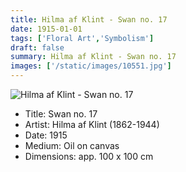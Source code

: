 ```yaml
---
title: Hilma af Klint - Swan no. 17
date: 1915-01-01
tags: ['Floral Art','Symbolism']
draft: false
summary: Hilma af Klint - Swan no. 17
images: ['/static/images/10551.jpg']
---
```


![Hilma af Klint - Swan no. 17](/static/images/10551.jpg)

* Title: Swan no. 17
* Artist: Hilma af Klint (1862-1944)
* Date: 1915
* Medium: Oil on canvas
* Dimensions: app. 100 x 100 cm


